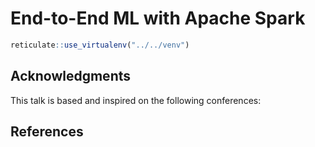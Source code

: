 # End-to-End ML with Apache Spark

```{r setup-end-to-end-sparkml, include=FALSE}
reticulate::use_virtualenv("../../venv")
```

## Acknowledgments

This talk is based and inspired on the following conferences:

## References
